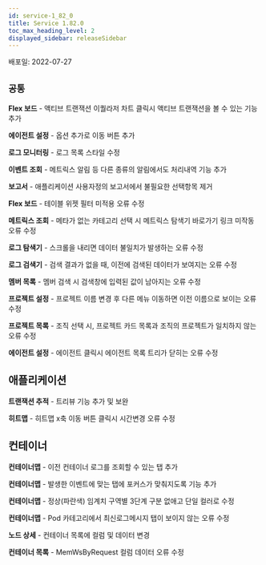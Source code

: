 ```yaml
---
id: service-1_82_0
title: Service 1.82.0
toc_max_heading_level: 2
displayed_sidebar: releaseSidebar
---
```



배포일: 2022-07-27

## `공통`

**Flex 보드** - 액티브 트랜잭션 이퀄라저 차트 클릭시 액티브 트랜잭션을 볼 수 있는 기능 추가

**에이전트 설정** - 옵션 추가로 이동 버튼 추가

**로그 모니터링** - 로그 목록 스타일 수정

**이벤트 조회** - 메트릭스 알림 등 다른 종류의 알림에서도 처리내역 기능 추가

**보고서** - 애플리케이션 사용자정의 보고서에서 불필요한 선택항목 제거

**Flex 보드** - 테이블 위젯 필터 미적용 오류 수정

**메트릭스 조회** - 메타가 없는 카테고리 선택 시 메트릭스 탐색기 바로가기 링크 미작동 오류 수정

**로그 탐색기** - 스크롤을 내리면 데이터 불일치가 발생하는 오류 수정

**로그 검색기** - 검색 결과가 없을 때, 이전에 검색된 데이터가 보여지는 오류 수정

**멤버 목록** - 멤버 검색 시 검색창에 입력된 값이 남아지는 오류 수정

**프로젝트 설정** - 프로젝트 이름 변경 후 다른 메뉴 이동하면 이전 이름으로 보이는 오류 수정

**프로젝트 목록** - 조직 선택 시, 프로젝트 카드 목록과 조직의 프로젝트가 일치하지 않는 오류 수정

**에이전트 설정** - 에이전트 클릭시 에이전트 목록 트리가 닫히는 오류 수정

## 애플리케이션

**트랜잭션 추적** - 트리뷰 기능 추가 및 보완

**히트맵** - 히트맵 x축 이동 버튼 클릭시 시간변경 오류 수정

## 컨테이너

**컨테이너맵** - 이전 컨테이너 로그를 조회할 수 있는 탭 추가

**컨테이너맵** - 발생한 이벤트에 맞는 탭에 포커스가 맞춰지도록 기능 추가

**컨테이너맵** - 정상(파란색) 임계치 구역별 3단계 구분 없애고 단일 컬러로 수정

**컨테이너맵** - Pod 카테고리에서 최신로그메시지 탭이 보이지 않는 오류 수정

**노드 상세** - 컨테이너 목록에 컬럼 및 데이터 변경

**컨테이너 목록** - MemWsByRequest 컬럼 데이터 오류 수정
